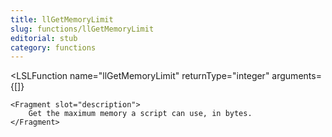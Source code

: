 ```yaml
---
title: llGetMemoryLimit
slug: functions/llGetMemoryLimit
editorial: stub
category: functions
---
```


<LSLFunction
	name="llGetMemoryLimit"
	returnType="integer"
	arguments={[]}
>
	<Fragment slot="description">
		Get the maximum memory a script can use, in bytes.
	</Fragment>
</LSLFunction>
